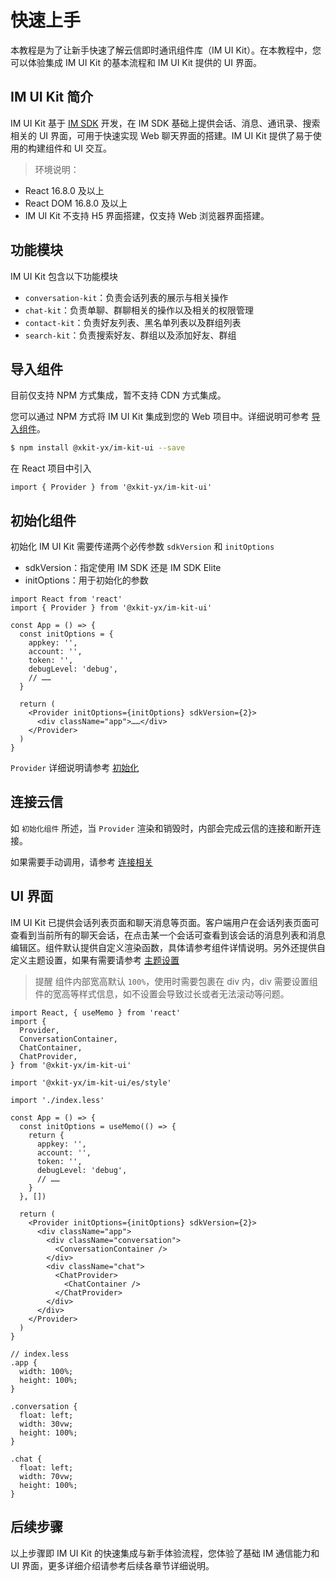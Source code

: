 
<Meta title="IM UI Kit/快速上手" />

# 快速上手

本教程是为了让新手快速了解云信即时通讯组件库（IM UI Kit）。在本教程中，您可以体验集成 IM UI Kit 的基本流程和 IM UI Kit 提供的 UI 界面。

## IM UI Kit 简介

IM UI Kit 基于 [IM SDK](https://doc.yunxin.163.com/docs/TM5MzM5Njk/DY0MzYxNDc?platformId=120901) 开发，在 IM SDK 基础上提供会话、消息、通讯录、搜索相关的 UI 界面，可用于快速实现 Web 聊天界面的搭建。IM UI Kit 提供了易于使用的构建组件和 UI 交互。

> 环境说明：

- React 16.8.0 及以上
- React DOM 16.8.0 及以上
- IM UI Kit 不支持 H5 界面搭建，仅支持 Web 浏览器界面搭建。

## 功能模块

IM UI Kit 包含以下功能模块

- `conversation-kit`：负责会话列表的展示与相关操作
- `chat-kit`：负责单聊、群聊相关的操作以及相关的权限管理
- `contact-kit`：负责好友列表、黑名单列表以及群组列表
- `search-kit`：负责搜索好友、群组以及添加好友、群组

## 导入组件

目前仅支持 NPM 方式集成，暂不支持 CDN 方式集成。

您可以通过 NPM 方式将 IM UI Kit 集成到您的 Web 项目中。详细说明可参考 [导入组件](?path=/docs/im-ui-kit-导入组件--page)。

```bash
$ npm install @xkit-yx/im-kit-ui --save
```

在 React 项目中引入

```tsx
import { Provider } from '@xkit-yx/im-kit-ui'
```

## 初始化组件

初始化 IM UI Kit 需要传递两个必传参数 `sdkVersion` 和 `initOptions`

- sdkVersion：指定使用 IM SDK 还是 IM SDK Elite
- initOptions：用于初始化的参数

```tsx
import React from 'react'
import { Provider } from '@xkit-yx/im-kit-ui'

const App = () => {
  const initOptions = {
    appkey: '',
    account: '',
    token: '',
    debugLevel: 'debug',
    // ……
  }

  return (
    <Provider initOptions={initOptions} sdkVersion={2}>
      <div className="app">……</div>
    </Provider>
  )
}
```

`Provider` 详细说明请参考 [初始化](?path=/docs/im-ui-kit-初始化--page)

## 连接云信

如 `初始化组件` 所述，当 `Provider` 渲染和销毁时，内部会完成云信的连接和断开连接。

如果需要手动调用，请参考 [连接相关](?path=/docs/im-ui-kit-连接相关--page)

## UI 界面

IM UI Kit 已提供会话列表页面和聊天消息等页面。客户端用户在会话列表页面可查看到当前所有的聊天会话，在点击某一个会话可查看到该会话的消息列表和消息编辑区。组件默认提供自定义渲染函数，具体请参考组件详情说明。另外还提供自定义主题设置，如果有需要请参考 [主题设置](?path=/docs/im-ui-kit-主题设置--page)

> 提醒
> 组件内部宽高默认 `100%`，使用时需要包裹在 div 内，div 需要设置组件的宽高等样式信息，如不设置会导致过长或者无法滚动等问题。

```tsx
import React, { useMemo } from 'react'
import {
  Provider,
  ConversationContainer,
  ChatContainer,
  ChatProvider,
} from '@xkit-yx/im-kit-ui'

import '@xkit-yx/im-kit-ui/es/style'

import './index.less'

const App = () => {
  const initOptions = useMemo(() => {
    return {
      appkey: '',
      account: '',
      token: '',
      debugLevel: 'debug',
      // ……
    }
  }, [])

  return (
    <Provider initOptions={initOptions} sdkVersion={2}>
      <div className="app">
        <div className="conversation">
          <ConversationContainer />
        </div>
        <div className="chat">
          <ChatProvider>
            <ChatContainer />
          </ChatProvider>
        </div>
      </div>
    </Provider>
  )
}
```

```less
// index.less
.app {
  width: 100%;
  height: 100%;
}

.conversation {
  float: left;
  width: 30vw;
  height: 100%;
}

.chat {
  float: left;
  width: 70vw;
  height: 100%;
}
```

## 后续步骤

以上步骤即 IM UI Kit 的快速集成与新手体验流程，您体验了基础 IM 通信能力和 UI 界面，更多详细介绍请参考后续各章节详细说明。
